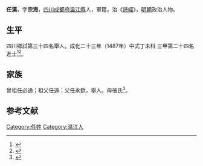 {{明清人物信息框
| 姓名 = 任漢
| 原名 =
| 圖片名稱= 
| 圖片大小 =
| 圖片說明 = 
| 最高職務 =
| 國家 = 大明 
| 爵位 =
| 籍貫 = [[四川|四川]][[成都府|成都府]][[温江縣|温江縣]]
| 族裔 = 
| 字號 = 
| 諡號 =
| 出生日期 = 四月二十四日
| 出生地點 =
| 逝世日期 = 卒年不詳 
| 逝世地點 =
| 墓葬 =
| 配偶 = 鄒氏
| 親屬 = 
| 出身 =
* 成化二十三年丁未科同進士出身
| 經歷 =
| 著作 = 
}}
'''任漢'''{{BD|1462年||1521年||}}，字'''宗海'''，[[四川|四川]][[成都府|成都府]][[温江縣|温江縣]]人，軍籍，治《[[詩經|詩經]]》，[[明朝|明朝]]政治人物。

== 生平 ==
四川鄉試第三十四名舉人。成化二十三年（1487年）中式丁未科<!---會試第一百八十七名--->三甲第二十四名進士<ref>{{Cite book|title=《[[皇明贡举考|皇明贡举考]]》卷五|last=（明）[[张朝瑞|张朝瑞]]|first=|publisher=《续修四库全书》史部第828册|year=|isbn=|location=|pages=}}</ref><ref>{{Cite book|title=贡举志五种 上|last=鲁小俊，江俊伟著|first=|publisher=武汉：武汉大学出版社|year=2009|isbn=978-7-307-07043-1|location=|pages=256-258}}</ref>。

== 家族 ==
曾祖任必通；祖父任遠；父任永欽，舉人。母張氏<ref>{{Cite book|title=天一阁藏明代科举录选刊 登科录 点校本|last=龚延明主编|first=|publisher=宁波出版社|year=2016|isbn=978-7-5526-2320-8|location=宁波|pages=|quote=《天一閣藏明代科舉錄選刊.登科錄》之《成化二十三年進士登科錄》}}</ref>。

==参考文献==
{{reflist}}

{{成化二十三年丁未科殿試金榜}}

{{Authority control}}

{{DEFAULTSORT:}}
[[Category:任姓|Category:任姓]]
[[Category:温江人|Category:温江人]]